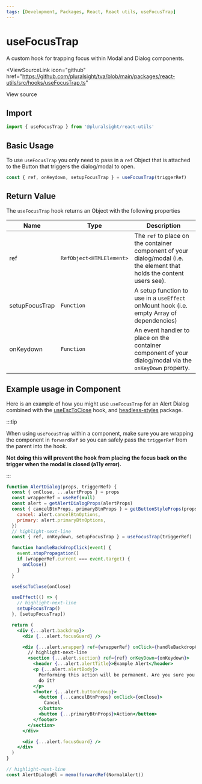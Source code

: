 ```yaml
---
tags: [Development, Packages, React, React utils, useFocusTrap]
---
```



# useFocusTrap

A custom hook for trapping focus within Modal and Dialog components.

<ViewSourceLink
  icon="github"
  href="https://github.com/pluralsight/tva/blob/main/packages/react-utils/src/hooks/useFocusTrap.ts"
>
  View source
</ViewSourceLink>

## Import

```javascript
import { useFocusTrap } from '@pluralsight/react-utils'
```

## Basic Usage

To use `useFocusTrap` you only need to pass in a `ref` Object that is attached to the Button that triggers the dialog/modal to open.

```jsx
const { ref, onKeydown, setupFocusTrap } = useFocusTrap(triggerRef)
```

## Return Value

The `useFocusTrap` hook returns an Object with the following properties

| Name           | Type                     | Description                                                                                                             |
| -------------- | ------------------------ | ----------------------------------------------------------------------------------------------------------------------- |
| ref            | `RefObject<HTMLElement>` | The `ref` to place on the container component of your dialog/modal (i.e. the element that holds the content users see). |
| setupFocusTrap | `Function`               | A setup function to use in a `useEffect` onMount hook (i.e. empty Array of dependencies)                                |
| onKeydown      | `Function`               | An event handler to place on the container component of your dialog/modal via the `onKeyDown` property.                 |

## Example usage in Component

Here is an example of how you might use `useFocusTrap` for an Alert Dialog combined with the [useEscToClose](./use-esc-to-close.mdx) hook, and [headless-styles](../headless-styles/intro.mdx) package.

:::tip

When using `useFocusTrap` within a component, make sure you are wrapping the component in `forwardRef` so you can safely pass the `triggerRef` from the parent into the hook.

**Not doing this will prevent the hook from placing the focus back on the trigger when the modal is closed (a11y error).**

:::

```jsx
function AlertDialog(props, triggerRef) {
  const { onClose, ...alertProps } = props
  const wrapperRef = useRef(null)
  const alert = getAlertDialogProps(alertProps)
  const { cancelBtnProps, primaryBtnProps } = getButtonStyleProps(props.kind, {
    cancel: alert.cancelBtnOptions,
    primary: alert.primaryBtnOptions,
  })
  // highlight-next-line
  const { ref, onKeydown, setupFocusTrap } = useFocusTrap(triggerRef)

  function handleBackdropClick(event) {
    event.stopPropagation()
    if (wrapperRef.current === event.target) {
      onClose()
    }
  }

  useEscToClose(onClose)

  useEffect(() => {
    // highlight-next-line
    setupFocusTrap()
  }, [setupFocusTrap])

  return (
    <div {...alert.backdrop}>
      <div {...alert.focusGuard} />

      <div {...alert.wrapper} ref={wrapperRef} onClick={handleBackdropClick}>
        // highlight-next-line
        <section {...alert.section} ref={ref} onKeyDown={onKeydown}>
          <header {...alert.alertTitle}>Example Alert</header>
          <p {...alert.alertBody}>
            Performing this action will be permanent. Are you sure you want to
            do it?
          </p>
          <footer {...alert.buttonGroup}>
            <button {...cancelBtnProps} onClick={onClose}>
              Cancel
            </button>
            <button {...primaryBtnProps}>Action</button>
          </footer>
        </section>
      </div>

      <div {...alert.focusGuard} />
    </div>
  )
}

// highlight-next-line
const AlertDialogEl = memo(forwardRef(NormalAlert))
```
